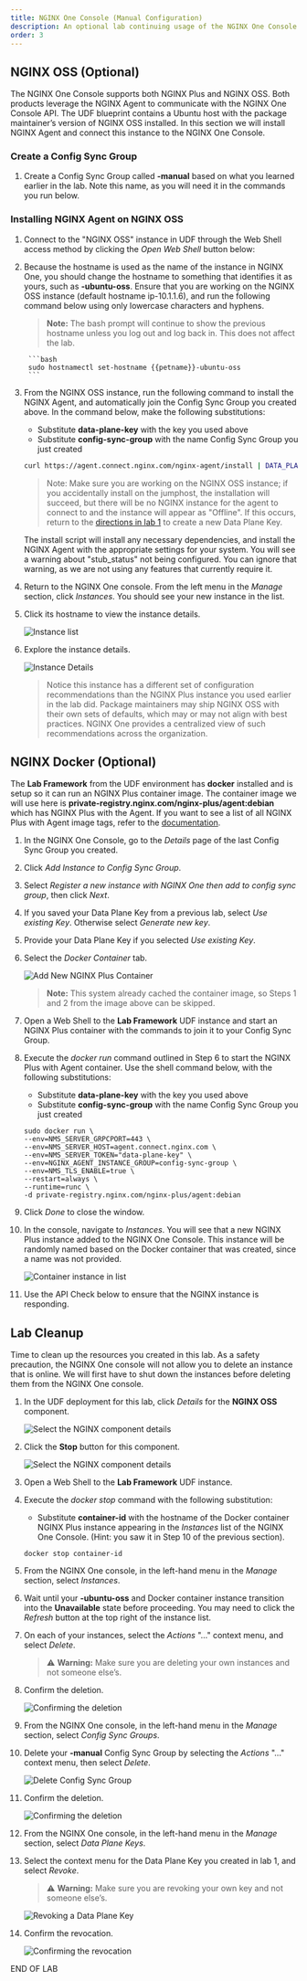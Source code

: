 ```yaml
---
title: NGINX One Console (Manual Configuration)
description: An optional lab continuing usage of the NGINX One Console
order: 3
---
```


## NGINX OSS (Optional)

The NGINX One Console supports both NGINX Plus and NGINX OSS. Both products leverage the NGINX Agent to communicate with the NGINX One Console API.
The UDF blueprint contains a Ubuntu host with the package maintainer’s version of NGINX OSS installed.  In this section we will install NGINX Agent and connect this instance to the NGINX One Console.

### Create a Config Sync Group

1. Create a Config Sync Group called **<GetVariable name="petname" />-manual** based on what you learned earlier in the lab. Note this name, as you will need it in the commands you run below.

### Installing NGINX Agent on NGINX OSS

1. Connect to the "NGINX OSS" instance in UDF through the Web Shell access method by clicking the *Open Web Shell* button below:

    <UDFComponent
        name="NGINX OSS"
    />

1. Because the hostname is used as the name of the instance in NGINX One, you should change the hostname to something that identifies it as yours, such as **<GetVariable name="petname" />-ubuntu-oss**.
Ensure that you are working on the NGINX OSS instance (default hostname ip-10.1.1.6), and run the following command below using only lowercase characters and hyphens.

    > **Note:** The bash prompt will continue to show the previous hostname unless you log out and log back in. This does not affect the lab.

        ```bash
        sudo hostnamectl set-hostname {{petname}}-ubuntu-oss
        ```

1. From the NGINX OSS instance, run the following command to install the NGINX Agent, and automatically join the Config Sync Group you created above. In the command below, make the following substitutions:

    - Substitute **data-plane-key** with the key you used above
    - Substitute **config-sync-group** with the name Config Sync Group you just created

    ```bash
    curl https://agent.connect.nginx.com/nginx-agent/install | DATA_PLANE_KEY='data-plane-key' sh -s -- -y -c config-sync-group
    ```

    > Note: Make sure you are working on the NGINX OSS instance; if you accidentally install on the jumphost, the installation will succeed, but there will be no NGINX instance for the agent to connect to and the instance will appear as "Offline". If this occurs, return to the [directions in lab 1](nginx-one-1.mdx#generating-a-data-plane-key) to create a new Data Plane Key.

    The install script will install any necessary dependencies, and install the NGINX Agent with the appropriate settings for your system. You will see a warning about "stub_status" not being configured. You can ignore that warning, as we are not using any features that currently require it.

1. Return to the NGINX One console. From the left menu in the *Manage* section, click *Instances*. You should see your new instance in the list.

1. Click its hostname to view the instance details.

    ![Instance list](media/lab4-2.png)

1. Explore the instance details.

    ![Instance Details](media/lab4-3.png)

    > Notice this instance has a different set of configuration recommendations than the NGINX Plus instance you used earlier in the lab did. Package maintainers may ship NGINX OSS with their own sets of defaults, which may or may not align with best practices. NGINX One provides a centralized view of such recommendations across the organization.

<APICheck
url="http://10.1.1.6"
targetStatusCode={200}
/>

## NGINX Docker (Optional)

The **Lab Framework** from the UDF environment has **docker** installed and is setup so it can run an NGINX Plus container image. The container image we will use here is **private-registry.nginx.com/nginx-plus/agent:debian** which has NGINX Plus with the Agent. If you want to see a list of all NGINX Plus with Agent image tags, refer to the [documentation](https://docs.nginx.com/nginx/admin-guide/installing-nginx/installing-nginx-docker/#pulling-the-image).

1. In the NGINX One Console, go to the *Details* page of the last Config Sync Group you created.

1. Click *Add Instance to Config Sync Group*.

1. Select *Register a new instance with NGINX One then add to config sync group*, then click *Next*.

1. If you saved your Data Plane Key from a previous lab, select *Use existing Key*. Otherwise select *Generate new key*.

1. Provide your Data Plane Key if you selected *Use existing Key*.

1. Select the *Docker Container* tab.

    ![Add New NGINX Plus Container](media/lab5-17.png)

    > **Note:** This system already cached the container image, so Steps 1 and 2 from the image above can be skipped.

1. Open a Web Shell to the **Lab Framework** UDF instance and start an NGINX Plus container with the commands to join it to your Config Sync Group.

    <UDFComponent
        name="Lab Framework"
    />

1. Execute the *docker run* command outlined in Step 6 to start the NGINX Plus with Agent container. Use the shell command below, with the following substitutions:

    - Substitute **data-plane-key** with the key you used above
    - Substitute **config-sync-group** with the name Config Sync Group you just created

    ```shell
    sudo docker run \
    --env=NMS_SERVER_GRPCPORT=443 \
    --env=NMS_SERVER_HOST=agent.connect.nginx.com \
    --env=NMS_SERVER_TOKEN="data-plane-key" \
    --env=NGINX_AGENT_INSTANCE_GROUP=config-sync-group \
    --env=NMS_TLS_ENABLE=true \
    --restart=always \
    --runtime=runc \
    -d private-registry.nginx.com/nginx-plus/agent:debian
    ```

1. Click *Done* to close the window.

1. In the console, navigate to *Instances*. You will see that a new NGINX Plus instance added to the NGINX One Console. This instance will be randomly named based on the Docker container that was created, since a name was not provided.

    ![Container instance in list](media/lab4-4.png)

1. Use the API Check below to ensure that the NGINX instance is responding.

<APICheck
url="http://10.1.1.7"
targetStatusCode={200}
/>

## Lab Cleanup

Time to clean up the resources you created in this lab. As a safety precaution, the NGINX One console will not allow you to delete an instance that is online. We will first have to shut down the instances before deleting them from the NGINX One console.

1. In the UDF deployment for this lab, click *Details* for the **NGINX OSS** component.

    ![Select the NGINX component details](media/cleanup-1.png)

1. Click the **Stop** button for this component.

    ![Select the NGINX component details](media/cleanup-2.png)


1. Open a Web Shell to the **Lab Framework** UDF instance.

    <UDFComponent
        name="Lab Framework"
    />

1. Execute the *docker stop* command with the following substitution:

    - Substitute **container-id** with the hostname of the Docker container NGINX Plus instance appearing in the *Instances* list of the NGINX One Console. (Hint: you saw it in Step 10 of the previous section).

    ```shell
    docker stop container-id
    ```

1. From the NGINX One console, in the left-hand menu in the *Manage* section, select *Instances*.

1. Wait until your **<GetVariable name="petname" />-ubuntu-oss** and Docker container instance transition into the **Unavailable** state before proceeding. You may need to click the *Refresh* button at the top right of the instance list.

1. On each of your instances, select the *Actions* "..." context menu, and select
    *Delete*.

    > :warning: **Warning:** Make sure you are deleting your own instances and not someone else’s.

1. Confirm the deletion.

    ![Confirming the deletion](media/cleanup-5.png)

1. From the NGINX One console, in the left-hand menu in the *Manage* section, select *Config Sync Groups*.

1. Delete your **<GetVariable name="petname" />-manual** Config Sync Group by selecting the *Actions* "..." context menu, then select *Delete*.

    ![Delete Config Sync Group](media/cleanup-8.png)

1. Confirm the deletion.

    ![Confirming the deletion](media/cleanup-9.png)

1. From the NGINX One console, in the left-hand menu in the *Manage* section, select *Data Plane Keys*.

1. Select the context menu for the Data Plane Key you created in lab 1, and select *Revoke*.

    > :warning: **Warning:** Make sure you are revoking your own key and not someone else’s.

    ![Revoking a Data Plane Key](media/cleanup-6.png)

1. Confirm the revocation.

    ![Confirming the revocation](media/cleanup-7.png)

END OF LAB
